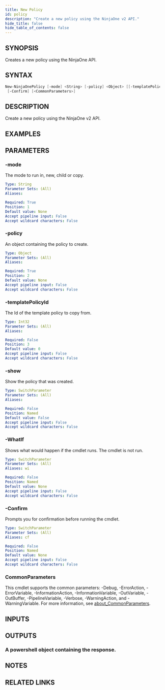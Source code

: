```yaml
---
title: New Policy
id: policy
description: "Create a new policy using the NinjaOne v2 API."
hide_title: false
hide_table_of_contents: false
---
```


## SYNOPSIS

Creates a new policy using the NinjaOne API.

## SYNTAX

```powershell
New-NinjaOnePolicy [-mode] <String> [-policy] <Object> [[-templatePolicyId] <Int32>] [-show] [-WhatIf]
 [-Confirm] [<CommonParameters>]
```

## DESCRIPTION

Create a new policy using the NinjaOne v2 API.

## EXAMPLES

## PARAMETERS

### -mode

The mode to run in, new, child or copy.

```yaml
Type: String
Parameter Sets: (All)
Aliases:

Required: True
Position: 1
Default value: None
Accept pipeline input: False
Accept wildcard characters: False
```

### -policy

An object containing the policy to create.

```yaml
Type: Object
Parameter Sets: (All)
Aliases:

Required: True
Position: 2
Default value: None
Accept pipeline input: False
Accept wildcard characters: False
```

### -templatePolicyId

The Id of the template policy to copy from.

```yaml
Type: Int32
Parameter Sets: (All)
Aliases:

Required: False
Position: 3
Default value: 0
Accept pipeline input: False
Accept wildcard characters: False
```

### -show

Show the policy that was created.

```yaml
Type: SwitchParameter
Parameter Sets: (All)
Aliases:

Required: False
Position: Named
Default value: False
Accept pipeline input: False
Accept wildcard characters: False
```

### -WhatIf

Shows what would happen if the cmdlet runs.
The cmdlet is not run.

```yaml
Type: SwitchParameter
Parameter Sets: (All)
Aliases: wi

Required: False
Position: Named
Default value: None
Accept pipeline input: False
Accept wildcard characters: False
```

### -Confirm

Prompts you for confirmation before running the cmdlet.

```yaml
Type: SwitchParameter
Parameter Sets: (All)
Aliases: cf

Required: False
Position: Named
Default value: None
Accept pipeline input: False
Accept wildcard characters: False
```

### CommonParameters

This cmdlet supports the common parameters: -Debug, -ErrorAction, -ErrorVariable, -InformationAction, -InformationVariable, -OutVariable, -OutBuffer, -PipelineVariable, -Verbose, -WarningAction, and -WarningVariable. For more information, see [about_CommonParameters](http://go.microsoft.com/fwlink/?LinkID=113216).

## INPUTS

## OUTPUTS

### A powershell object containing the response.

## NOTES

## RELATED LINKS
